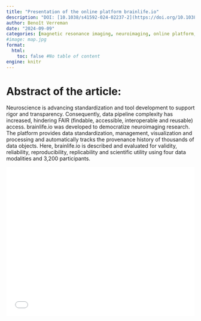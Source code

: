 ```yaml
---
title: "Presentation of the online platform brainlife.io"
description: "DOI: [10.1038/s41592-024-02237-2](https://doi.org/10.1038/s41592-024-02237-2){target='_blank'}"
author: Benoît Verreman
date: "2024-09-09"
categories: [magnetic resonance imaging, neuroimaging, online platform, standardization]
#image: map.jpg
format:
  html:
    toc: false #No table of content
engine: knitr
---
```


# Abstract of the article:

Neuroscience is advancing standardization and tool development to support rigor and transparency. Consequently, data pipeline complexity has increased, hindering FAIR (findable, accessible, interoperable and reusable) access. brainlife.io was developed to democratize neuroimaging research. The platform provides data standardization, management, visualization and processing and automatically tracks the provenance history of thousands of data objects. Here, brainlife.io is described and evaluated for validity, reliability, reproducibility, replicability and scientific utility using four data modalities and 3,200 participants.


![](../../../docs/journalclub/pdfs/2024_09_09_Benoit_brainlife_io.pdf){width=100% height=400}
